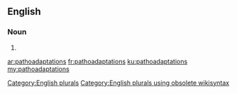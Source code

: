 ==English==

===Noun===
{{head|en}}

# {{plural of|pathoadaptation}}

[[Category:English plurals]][[Category:English plurals using obsolete wikisyntax]]

[[ar:pathoadaptations]]
[[fr:pathoadaptations]]
[[ku:pathoadaptations]]
[[my:pathoadaptations]]